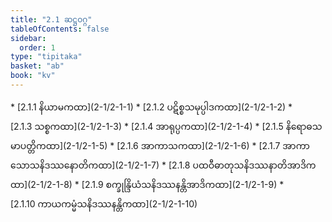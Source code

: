 ```yaml
---
title: "2.1 ဆဋ္ဌဝဂ္ဂ"
tableOfContents: false
sidebar:
  order: 1
type: "tipitaka"
basket: "ab"
book: "kv"
---
```



<DynamicBreadcrumb />



<TableOfContents book="kv" section="2.1">
* [2.1.1 နိယာမကထာ](2-1/2-1-1)
* [2.1.2 ပဋိစ္စသမုပ္ပါဒကထာ](2-1/2-1-2)
* [2.1.3 သစ္စကထာ](2-1/2-1-3)
* [2.1.4 အာရုပ္ပကထာ](2-1/2-1-4)
* [2.1.5 နိရောဓသမာပတ္တိကထာ](2-1/2-1-5)
* [2.1.6 အာကာသကထာ](2-1/2-1-6)
* [2.1.7 အာကာသောသနိဒဿနောတိကထာ](2-1/2-1-7)
* [2.1.8 ပထဝီဓာတုသနိဒဿနာတိအာဒိကထာ](2-1/2-1-8)
* [2.1.9 စက္ခုန္ဒြိယံသနိဒဿနန္တိအာဒိကထာ](2-1/2-1-9)
* [2.1.10 ကာယကမ္မံသနိဒဿနန္တိကထာ](2-1/2-1-10)
</TableOfContents>